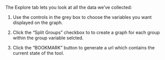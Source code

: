 The Explore tab lets you look at all the data we've collected:

1. Use the controls in the grey box to choose the variables you want displayed on the graph.

3. Click the "Split Groups" checkbox to to create a graph for each group within the group variable selcted.

5. Click the "BOOKMARK" button to generate a url which contains the current state of the tool.


